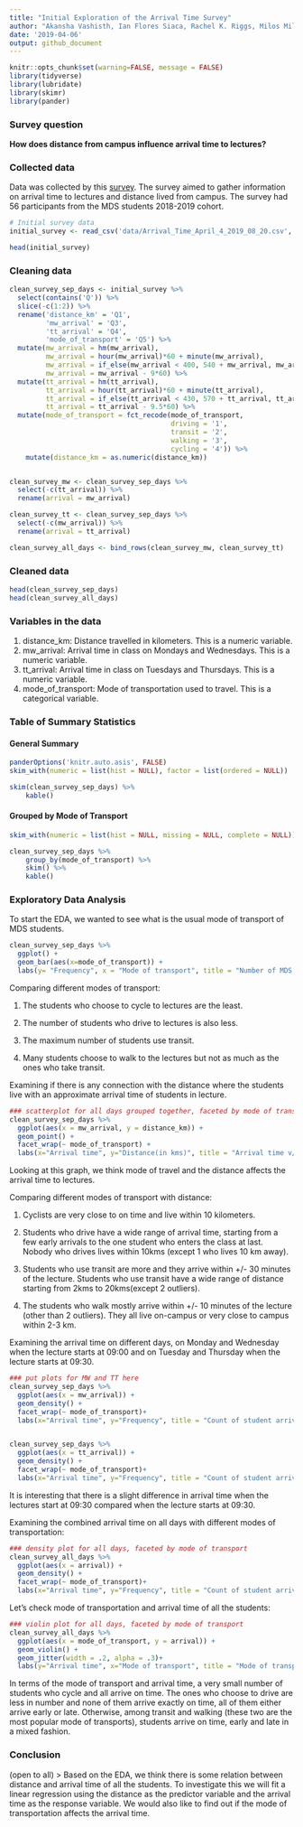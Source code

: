 ```yaml
---
title: "Initial Exploration of the Arrival Time Survey"
author: "Akansha Vashisth, Ian Flores Siaca, Rachel K. Riggs, Milos Milic"
date: '2019-04-06'
output: github_document
---
```


```r
knitr::opts_chunk$set(warning=FALSE, message = FALSE)
library(tidyverse)
library(lubridate)
library(skimr)
library(pander)
```

### Survey question

**How does distance from campus influence arrival time to lectures?**

### Collected data

Data was collected by this [survey](https://ubc.ca1.qualtrics.com/jfe/form/SV_eo1whP0fPfWPCw5). The survey aimed to gather information on arrival time to lectures and distance lived from campus. The survey had 56 participants from the MDS students 2018-2019 cohort.

```r
# Initial survey data
initial_survey <- read_csv('data/Arrival_Time_April_4_2019_08_20.csv', col_type = cols())

head(initial_survey)
```


### Cleaning data

```r
clean_survey_sep_days <- initial_survey %>%
  select(contains('Q')) %>%
  slice(-c(1:2)) %>%
  rename('distance_km' = 'Q1',
         'mw_arrival' = 'Q3',
         'tt_arrival' = 'Q4',
         'mode_of_transport' = 'Q5') %>% 
  mutate(mw_arrival = hm(mw_arrival),
         mw_arrival = hour(mw_arrival)*60 + minute(mw_arrival),
         mw_arrival = if_else(mw_arrival < 400, 540 + mw_arrival, mw_arrival),
         mw_arrival = mw_arrival - 9*60) %>%
  mutate(tt_arrival = hm(tt_arrival),
         tt_arrival = hour(tt_arrival)*60 + minute(tt_arrival),
         tt_arrival = if_else(tt_arrival < 430, 570 + tt_arrival, tt_arrival),
         tt_arrival = tt_arrival - 9.5*60) %>%
  mutate(mode_of_transport = fct_recode(mode_of_transport, 
                                        driving = '1',
                                        transit = '2',
                                        walking = '3',
                                        cycling = '4')) %>%
    mutate(distance_km = as.numeric(distance_km))


clean_survey_mw <- clean_survey_sep_days %>% 
  select(-c(tt_arrival)) %>% 
  rename(arrival = mw_arrival)

clean_survey_tt <- clean_survey_sep_days %>% 
  select(-c(mw_arrival)) %>% 
  rename(arrival = tt_arrival)

clean_survey_all_days <- bind_rows(clean_survey_mw, clean_survey_tt)
```


### Cleaned data

```r
head(clean_survey_sep_days)
head(clean_survey_all_days)
```


### Variables in the data

1. distance_km: Distance travelled in kilometers. This is a numeric variable.
2. mw_arrival: Arrival time in class on Mondays and Wednesdays. This is a numeric variable.
3. tt_arrival: Arrival time in class on Tuesdays and Thursdays. This is a numeric variable.
4. mode_of_transport: Mode of transportation used to travel. This is a categorical variable.


### Table of Summary Statistics

#### General Summary

```r
panderOptions('knitr.auto.asis', FALSE)
skim_with(numeric = list(hist = NULL), factor = list(ordered = NULL))
```

```r
skim(clean_survey_sep_days) %>% 
    kable()
```

#### Grouped by Mode of Transport

```r
skim_with(numeric = list(hist = NULL, missing = NULL, complete = NULL))
```

```r
clean_survey_sep_days %>%
    group_by(mode_of_transport) %>%
    skim() %>%
    kable()
```

### Exploratory Data Analysis

To start the EDA, we wanted to see what is the usual mode of transport of MDS students.

```r
clean_survey_sep_days %>%
  ggplot() +
  geom_bar(aes(x=mode_of_transport)) +
  labs(y= "Frequency", x = "Mode of transport", title = "Number of MDS Students using different modes of transport") 

```

Comparing different modes of transport:

1. The students who choose to cycle to lectures are the least.

2. The number of students who drive to lectures is also less.

3. The maximum number of students use transit.

4. Many students choose to walk to the lectures but not as much as the ones who take transit.


Examining if there is any connection with the distance where the students live with an approximate arrival time of students in lecture.
```r
### scatterplot for all days grouped together, faceted by mode of transport
clean_survey_sep_days %>% 
  ggplot(aes(x = mw_arrival, y = distance_km)) +
  geom_point() +
  facet_wrap(~ mode_of_transport) +
  labs(x="Arrival time", y="Distance(in kms)", title = "Arrival time v/s distance")
```

Looking at this graph, we think mode of travel and the distance affects the arrival time to lectures.

Comparing different modes of transport with distance:

1. Cyclists are very close to on time and live within 10 kilometers.

2. Students who drive have a wide range of arrival time, starting from a few early arrivals to the one student who enters the class at last. Nobody who drives lives within 10kms (except 1 who lives 10 km away).

3. Students who use transit are more and they arrive within +/- 30 minutes of the lecture. Students who use transit have a wide range of distance starting from 2kms to 20kms(except 2 outliers).

4. The students who walk mostly arrive within +/- 10 minutes of the lecture (other than 2 outliers). They all live on-campus or very close to campus within 2-3 km.


Examining the arrival time on different days, on Monday and Wednesday when the lecture starts at 09:00 and on Tuesday and Thursday when the lecture starts at 09:30.
```r
### put plots for MW and TT here
clean_survey_sep_days %>% 
  ggplot(aes(x = mw_arrival)) +
  geom_density() + 
  facet_wrap(~ mode_of_transport)+
  labs(x="Arrival time", y="Frequency", title = "Count of student arrival time on Monday Wednesday")


clean_survey_sep_days %>% 
  ggplot(aes(x = tt_arrival)) +
  geom_density() + 
  facet_wrap(~ mode_of_transport)+
  labs(x="Arrival time", y="Frequency", title = "Count of student arrival time on Tuesday Thursday")
```

It is interesting that there is a slight difference in arrival time when the lectures start at 09:30 compared when the lecture starts at 09:30.


Examining the combined arrival time on all days with different modes of transportation:
```r
### density plot for all days, faceted by mode of transport
clean_survey_all_days %>% 
  ggplot(aes(x = arrival)) +
  geom_density() + 
  facet_wrap(~ mode_of_transport)+
  labs(x="Arrival time", y="Frequency", title = "Count of student arrival time")
```




Let's check mode of transportation and arrival time of all the students:
```r
### violin plot for all days, faceted by mode of transport
clean_survey_all_days %>% 
  ggplot(aes(x = mode_of_transport, y = arrival)) +
  geom_violin() +
  geom_jitter(width = .2, alpha = .3)+
  labs(y="Arrival time", x="Mode of transport", title = "Mode of transport v/s arrival time")
```



In terms of the mode of transport and arrival time, a very small number of students who cycle and all arrive on time. The ones who choose to drive are less in number and none of them arrive exactly on time, all of them either arrive early or late. Otherwise, among transit and walking (these two are the most popular mode of transports), students arrive on time, early and late in a mixed fashion.

### Conclusion
(open to all)
> Based on the EDA, we think there is some relation between distance and arrival time of all the students. To investigate this we will fit a linear regression using the distance as the predictor variable and the arrival time as the response variable. We would also like to find out if the mode of transportation affects the arrival time.
